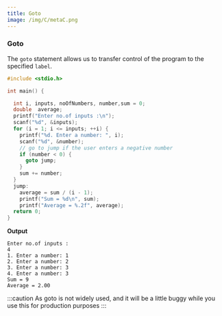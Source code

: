 ```yaml
---
title: Goto
image: /img/C/metaC.png
---
```


### Goto

The `goto` statement allows us to transfer control of the program to the specified `label`.

```c
#include <stdio.h>

int main() {

  int i, inputs, noOfNumbers, number,sum = 0;
  double  average;
  printf("Enter no.of inputs :\n");
  scanf("%d", &inputs);
  for (i = 1; i <= inputs; ++i) {
    printf("%d. Enter a number: ", i);
    scanf("%d", &number);
    // go to jump if the user enters a negative number
    if (number < 0) {
      goto jump;
    }
    sum += number;
  }
  jump:
    average = sum / (i - 1);
    printf("Sum = %d\n", sum);
    printf("Average = %.2f", average);
  return 0;
}
```

**Output**

```
Enter no.of inputs :
4
1. Enter a number: 1
2. Enter a number: 2
3. Enter a number: 3
4. Enter a number: 3
Sum = 9
Average = 2.00
```

:::caution 
As goto is not widely used, and it will be a little buggy while you use this for production purposes
:::